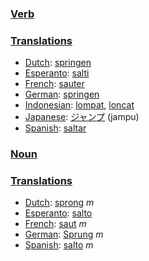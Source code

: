 ===[[Verb]]===

===[[Translations]]===

*[[Dutch]]: [[springen]]
*[[Esperanto]]: [[salti]]
*[[French]]: [[sauter]]
*[[German]]: [[springen]]
*[[Indonesian]]: [[lompat]], [[loncat]]
*[[Japanese]]: [[ジャンプ]] (jampu)
*[[Spanish]]: [[saltar]]

===[[Noun]]===

===[[Translations]]===

*[[Dutch]]: [[sprong]] ''m''
*[[Esperanto]]: [[salto]]
*[[French]]: [[saut]] ''m''
*[[German]]: [[Sprung]] ''m''
*[[Spanish]]: [[salto]] ''m''